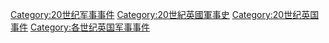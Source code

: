 [[Category:20世纪军事事件|Category:20世纪军事事件]]
[[Category:20世紀英國軍事史|Category:20世紀英國軍事史]]
[[Category:20世纪英国事件|Category:20世纪英国事件]]
[[Category:各世纪英国军事事件|Category:各世纪英国军事事件]]